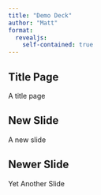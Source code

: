 ```yaml
---
title: "Demo Deck"
author: "Matt"
format: 
  revealjs:
    self-contained: true
---
```


## Title Page

A title page

## New Slide

A new slide

## Newer Slide

Yet Another Slide
